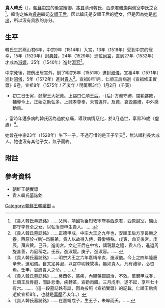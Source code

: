 '''貴人韓氏'''（{{bd|1500年||1575年||catIdx=H}}），[[朝鮮中宗|朝鮮中宗]]的後宮嬪御，[[本貫|本貫]]淸州韓氏，西原君[[韓恂|韓恂]]與側室李氏之女<ref>《貴人韓氏墓誌銘》……父恂，靖國功臣知敦寧府事西原君，西原副室，礪山郡守李登全之女，以弘治庚申生貴人。……</ref>，韓恂之姊為[[朝鮮睿宗|睿宗]]繼妃[[安順王后|安順王后]]，因此韓氏是安順王后的姪女，但是因為她是[[庶出|庶出]]，所以沒有貴族的身分。

== 生平 ==
韓氏生於燕山君6年，中宗9年（1514年）入宮，13年（1518年）受到中宗的寵幸，15年（1520年）封[[典贊|典贊]]，24年（1529年）進位[[尚宮|尚宮]]，直到27年（1532年）才成為[[淑媛|淑媛]]，35年（1540年）進封[[淑容|淑容]]<ref>《貴人韓氏墓誌銘》……正德甲戌，中宗大王之九年也，安順王后方享長樂之養。西原於-{后}-爲親弟，貴人以故得入侍，眷愛特殊。戊寅，命充後宮。庚辰，拜典贊。己丑，進尙宮。文定王后在中宮，講親蠶之禮，貴人侍，進退周旋甚善，內庭稱之。壬辰，進淑媛。庚子，進淑容。……</ref>。

中宗死後，按例出居宮外，到了明宗6年（1551年）進封[[淑儀|淑儀]]，宣祖4年（1571年）進封[[昭儀|昭儀]]，5年（1572年）進封[[貴人|貴人]]<ref>《貴人韓氏墓誌銘》……明宗大王之六年嘉靖辛亥，進淑儀。今上之四年隆慶辛未，進昭儀。自文定昇遐，以宮中明練故事。無如貴人，凡有禮擧，必咨焉。壬申，實膺貴人之命。……</ref>。宣祖8年1月，仁順王后病逝<ref>《宣祖修正實錄》9卷，宣祖8年（1575年 / 乙亥年 / 明萬曆3年）1月2日（壬寅）
*初二日壬寅，懿聖王大妃薨。上謚曰仁順王后。-{后}-方嚴守禮，閫範甚飭，輔導今上，正始之助弘多。上誠孝尊奉，未嘗違忤。及薨，哀毁盡禮，中外感動焉。</ref>
，當時年邁多病的韓氏因為過於悲痛，導致病情惡化，於3月過世，享壽76歲（虛歲）<ref>《貴人韓氏墓誌銘》……癸酉冬，感疾，內賜藥餌調治，不效。萬曆甲戌春，仁順王后昇遐，聞訃悲慟，疾轉革，宣勸肉膳。三月戊申，遂不起，享年七十有六。……（這一段墓誌銘有誤，因為按照《宣祖實錄》的記載，仁順王后病逝於宣祖8年，也就是[[萬歷|萬歷]]乙亥年。）</ref>。

她曾在中宗23年（1528年）生下一子，不過可惜的是王子早夭<ref>《貴人韓氏墓誌銘》……在嘉靖戊子，生王子，未睟而夭。……</ref>，無法順利長大成人。她也沒有其他子女，無子而終。

== 附註 ==
{{reflist}}

== 參考資料 ==
*朝鮮王朝實錄
*貴人韓氏墓誌銘

[[Category:朝鮮王朝嬪御|Category:朝鮮王朝嬪御]]
[[Category:清州韓氏|~]]